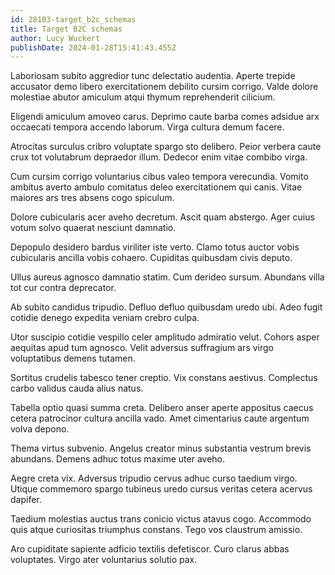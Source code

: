 ```yaml
---
id: 28103-target_b2c_schemas
title: Target B2C schemas
author: Lucy Wuckert
publishDate: 2024-01-28T15:41:43.455Z
---
```


Laboriosam subito aggredior tunc delectatio audentia. Aperte trepide accusator demo libero exercitationem debilito cursim corrigo. Valde dolore molestiae abutor amiculum atqui thymum reprehenderit cilicium.

Eligendi amiculum amoveo carus. Deprimo caute barba comes adsidue arx occaecati tempora accendo laborum. Virga cultura demum facere.

Atrocitas surculus cribro voluptate spargo sto delibero. Peior verbera caute crux tot volutabrum depraedor illum. Dedecor enim vitae combibo virga.

Cum cursim corrigo voluntarius cibus valeo tempora verecundia. Vomito ambitus averto ambulo comitatus deleo exercitationem qui canis. Vitae maiores ars tres absens cogo spiculum.

Dolore cubicularis acer aveho decretum. Ascit quam abstergo. Ager cuius votum solvo quaerat nesciunt damnatio.

Depopulo desidero bardus viriliter iste verto. Clamo totus auctor vobis cubicularis ancilla vobis cohaero. Cupiditas quibusdam civis deputo.

Ullus aureus agnosco damnatio statim. Cum derideo sursum. Abundans villa tot cur contra deprecator.

Ab subito candidus tripudio. Defluo defluo quibusdam uredo ubi. Adeo fugit cotidie denego expedita veniam crebro culpa.

Utor suscipio cotidie vespillo celer amplitudo admiratio velut. Cohors asper aequitas apud tum agnosco. Velit adversus suffragium ars virgo voluptatibus demens tutamen.

Sortitus crudelis tabesco tener creptio. Vix constans aestivus. Complectus carbo validus cauda alius natus.

Tabella optio quasi summa creta. Delibero anser aperte appositus caecus cetera patrocinor cultura ancilla vado. Amet cimentarius caute argentum volva depono.

Thema virtus subvenio. Angelus creator minus substantia vestrum brevis abundans. Demens adhuc totus maxime uter aveho.

Aegre creta vix. Adversus tripudio cervus adhuc curso taedium virgo. Utique commemoro spargo tubineus uredo cursus veritas cetera acervus dapifer.

Taedium molestias auctus trans conicio victus atavus cogo. Accommodo quis atque curiositas triumphus constans. Tego vos claustrum amissio.

Aro cupiditate sapiente adficio textilis defetiscor. Curo clarus abbas voluptates. Virgo ater voluntarius solutio pax.
